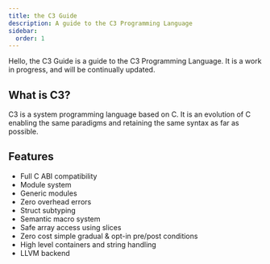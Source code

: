 ---
title: the C3 Guide
description: A guide to the C3 Programming Language
sidebar:
  order: 1
---

Hello, the C3 Guide is a guide to the C3 Programming Language. It is a work in progress, and will be continually updated.

## What is C3?

C3 is a system programming language based on C. It is an evolution of C enabling the same paradigms and 
retaining the same syntax as far as possible.

## Features

- Full C ABI compatibility  
- Module system 
- Generic modules
- Zero overhead errors
- Struct subtyping 
- Semantic macro system
- Safe array access using slices
- Zero cost simple gradual & opt-in pre/post conditions
- High level containers and string handling
- LLVM backend

